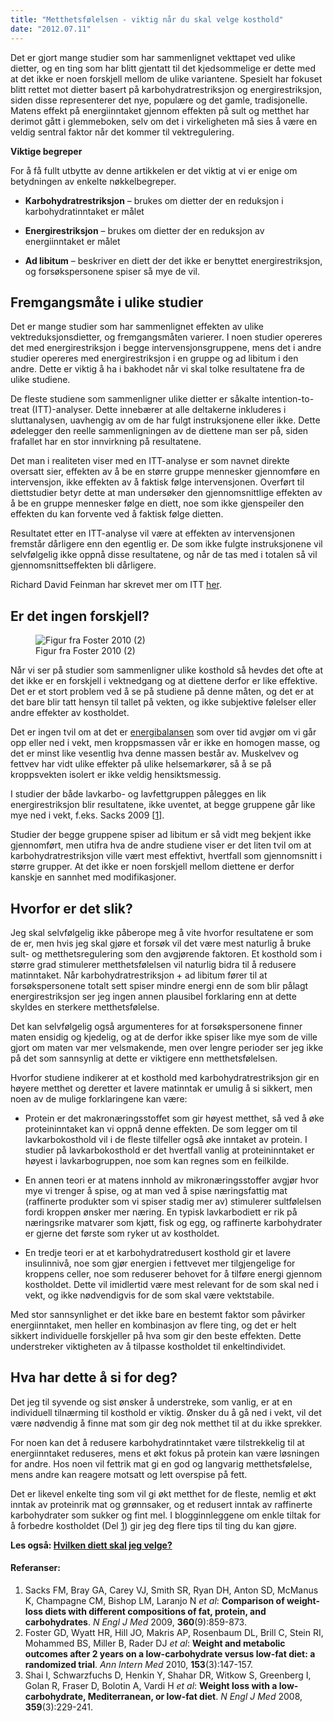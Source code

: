 ```yaml
---
title: "Metthetsfølelsen - viktig når du skal velge kosthold"
date: "2012.07.11"
---
```


Det er gjort mange studier som har sammenlignet vekttapet ved ulike dietter, og en ting som har blitt gjentatt til det kjedsommelige er dette med at det ikke er noen forskjell mellom de ulike variantene. Spesielt har fokuset blitt rettet mot dietter basert på karbohydratrestriksjon og energirestriksjon, siden disse representerer det nye, populære og det gamle, tradisjonelle. Matens effekt på energiinntaket gjennom effekten på sult og metthet har derimot gått i glemmeboken, selv om det i virkeligheten må sies å være en veldig sentral faktor når det kommer til vektregulering.

**Viktige begreper**

For å få fullt utbytte av denne artikkelen er det viktig at vi er enige om betydningen av enkelte nøkkelbegreper.

-   **Karbohydratrestriksjon** – brukes om dietter der en reduksjon i karbohydratinntaket er målet

-   **Energirestriksjon** – brukes om dietter der en reduksjon av energiinntaket er målet

-   **Ad libitum** – beskriver en diett der det ikke er benyttet energirestriksjon, og forsøkspersonene spiser så mye de vil.

## Fremgangsmåte i ulike studier

Det er mange studier som har sammenlignet effekten av ulike vektreduksjonsdietter, og fremgangsmåten varierer. I noen studier opereres det med energirestriksjon i begge intervensjonsgruppene, mens det i andre studier opereres med energirestriksjon i en gruppe og ad libitum i den andre. Dette er viktig å ha i bakhodet når vi skal tolke resultatene fra de ulike studiene.

De fleste studiene som sammenligner ulike dietter er såkalte intention-to-treat (ITT)-analyser. Dette innebærer at alle deltakerne inkluderes i sluttanalysen, uavhengig av om de har fulgt instruksjonene eller ikke. Dette ødelegger den reelle sammenligningen av de diettene man ser på, siden frafallet har en stor innvirkning på resultatene.

Det man i realiteten viser med en ITT-analyse er som navnet direkte oversatt sier, effekten av å be en større gruppe mennesker gjennomføre en intervensjon, ikke effekten av å faktisk følge intervensjonen. Overført til diettstudier betyr dette at man undersøker den gjennomsnittlige effekten av å be en gruppe mennesker følge en diett, noe som ikke gjenspeiler den effekten du kan forvente ved å faktisk følge dietten.

Resultatet etter en ITT-analyse vil være at effekten av intervensjonen fremstår dårligere enn den egentlig er. De som ikke fulgte instruksjonene vil selvfølgelig ikke oppnå disse resultatene, og når de tas med i totalen så vil gjennomsnittseffekten bli dårligere.

Richard David Feinman har skrevet mer om ITT [her](http://rdfeinman.wordpress.com/2011/08/21/intention-to-treat-what-it-is-and-why-you-should-care/).

## Er det ingen forskjell?

![Figur fra Foster 2010 (2)](images/clipboard-664475060.png)

Når vi ser på studier som sammenligner ulike kosthold så hevdes det ofte at det ikke er en forskjell i vektnedgang og at diettene derfor er like effektive. Det er et stort problem ved å se på studiene på denne måten, og det er at det bare blir tatt hensyn til tallet på vekten, og ikke subjektive følelser eller andre effekter av kostholdet.

Det er ingen tvil om at det er [energibalansen](brokenlink/energibalansen/) som over tid avgjør om vi går opp eller ned i vekt, men kroppsmassen vår er ikke en homogen masse, og det er minst like vesentlig hva denne massen består av. Muskelvev og fettvev har vidt ulike effekter på ulike helsemarkører, så å se på kroppsvekten isolert er ikke veldig hensiktsmessig.

I studier der både lavkarbo- og lavfettgruppen pålegges en lik energirestriksjon blir resultatene, ikke uventet, at begge gruppene går like mye ned i vekt, f.eks. Sacks 2009 \[[1](http://www.ncbi.nlm.nih.gov/pubmed/19246357)\].

Studier der begge gruppene spiser ad libitum er så vidt meg bekjent ikke gjennomført, men utifra hva de andre studiene viser er det liten tvil om at karbohydratrestriksjon ville vært mest effektivt, hvertfall som gjennomsnitt i større grupper. At det ikke er noen forskjell mellom diettene er derfor kanskje en sannhet med modifikasjoner.

## Hvorfor er det slik?

Jeg skal selvfølgelig ikke påberope meg å vite hvorfor resultatene er som de er, men hvis jeg skal gjøre et forsøk vil det være mest naturlig å bruke sult- og metthetsregulering som den avgjørende faktoren. Et kosthold som i større grad stimulerer metthetsfølelsen vil naturlig bidra til å redusere matinntaket. Når karbohydratrestriksjon + ad libitum fører til at forsøkspersonene totalt sett spiser mindre energi enn de som blir pålagt energirestriksjon ser jeg ingen annen plausibel forklaring enn at dette skyldes en sterkere metthetsfølelse.

Det kan selvfølgelig også argumenteres for at forsøkspersonene finner maten ensidig og kjedelig, og at de derfor ikke spiser like mye som de ville gjort om maten var mer velsmakende, men over lengre perioder ser jeg ikke på det som sannsynlig at dette er viktigere enn metthetsfølelsen.

Hvorfor studiene indikerer at et kosthold med karbohydratrestriksjon gir en høyere metthet og deretter et lavere matinntak er umulig å si sikkert, men noen av de mulige forklaringene kan være:

-   Protein er det makronæringsstoffet som gir høyest metthet, så ved å øke proteininntaket kan vi oppnå denne effekten. De som legger om til lavkarbokosthold vil i de fleste tilfeller også øke inntaket av protein. I studier på lavkarbokosthold er det hvertfall vanlig at proteininntaket er høyest i lavkarbogruppen, noe som kan regnes som en feilkilde.

-   En annen teori er at matens innhold av mikronæringsstoffer avgjør hvor mye vi trenger å spise, og at man ved å spise næringsfattig mat (raffinerte produkter som vi spiser stadig mer av) stimulerer sultfølelsen fordi kroppen ønsker mer næring. En typisk lavkarbodiett er rik på næringsrike matvarer som kjøtt, fisk og egg, og raffinerte karbohydrater er gjerne det første som ryker ut av kostholdet.

-   En tredje teori er at et karbohydratredusert kosthold gir et lavere insulinnivå, noe som gjør energien i fettvevet mer tilgjengelige for kroppens celler, noe som reduserer behovet for å tilføre energi gjennom kostholdet. Dette vil imidlertid være mest relevant for de som skal ned i vekt, og ikke nødvendigvis for de som skal være vektstabile.

Med stor sannsynlighet er det ikke bare en bestemt faktor som påvirker energiinntaket, men heller en kombinasjon av flere ting, og det er helt sikkert individuelle forskjeller på hva som gir den beste effekten. Dette understreker viktigheten av å tilpasse kostholdet til enkeltindividet.

## Hva har dette å si for deg?

Det jeg til syvende og sist ønsker å understreke, som vanlig, er at en individuell tilnærming til kosthold er viktig. Ønsker du å gå ned i vekt, vil det være nødvendig å finne mat som gir deg nok metthet til at du ikke sprekker.

For noen kan det å redusere karbohydratinntaket være tilstrekkelig til at energiinntaket reduseres, mens et økt fokus på protein kan være løsningen for andre. Hos noen vil fettrik mat gi en god og langvarig metthetsfølelse, mens andre kan reagere motsatt og lett overspise på fett.

Det er likevel enkelte ting som vil gi økt metthet for de fleste, nemlig et økt inntak av proteinrik mat og grønnsaker, og et redusert inntak av raffinerte karbohydrater som sukker og fint mel. I blogginnleggene om enkle tiltak for å forbedre kostholdet (Del [1](brokenlink/3-enkle-tiltak/)) gir jeg deg flere tips til ting du kan gjøre.

**Les også: [Hvilken diett skal jeg velge?](brokenlink/hvilken-diett-skal-jeg-velge/)**

#### Referanser:

1.  Sacks FM, Bray GA, Carey VJ, Smith SR, Ryan DH, Anton SD, McManus K, Champagne CM, Bishop LM, Laranjo N *et al*: **Comparison of weight-loss diets with different compositions of fat, protein, and carbohydrates**. *N Engl J Med* 2009, **360**(9):859-873.
2.  Foster GD, Wyatt HR, Hill JO, Makris AP, Rosenbaum DL, Brill C, Stein RI, Mohammed BS, Miller B, Rader DJ *et al*: **Weight and metabolic outcomes after 2 years on a low-carbohydrate versus low-fat diet: a randomized trial**. *Ann Intern Med* 2010, **153**(3):147-157.
3.  Shai I, Schwarzfuchs D, Henkin Y, Shahar DR, Witkow S, Greenberg I, Golan R, Fraser D, Bolotin A, Vardi H *et al*: **Weight loss with a low-carbohydrate, Mediterranean, or low-fat diet**. *N Engl J Med* 2008, **359**(3):229-241.
